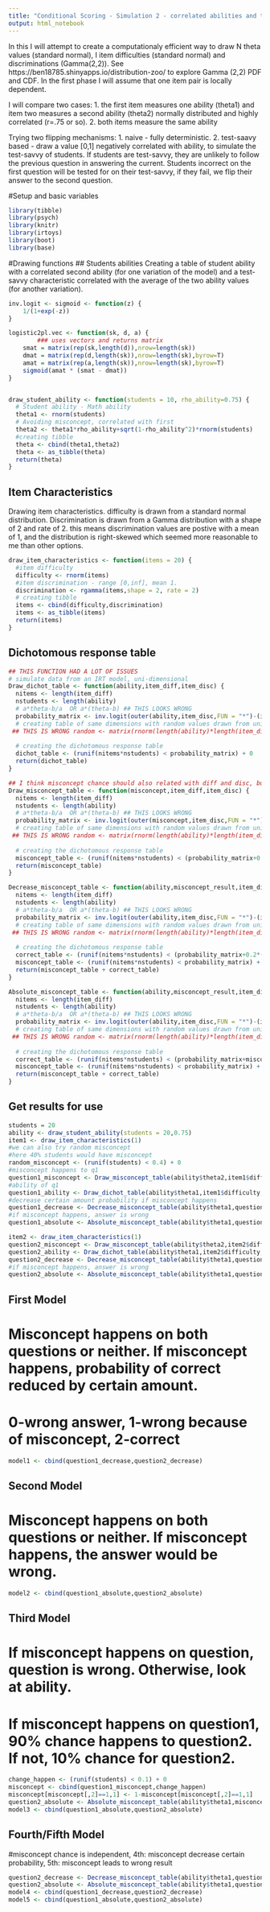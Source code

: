 ```yaml
---
title: "Conditional Scoring - Simulation 2 - correlated abilities and test saavy"
output: html_notebook
---
```


In this I will attempt to create a computationaly efficient way to draw N theta values (standard normal), I item difficulties (standard normal) and discriminations (Gamma(2,2)). 
See https://ben18785.shinyapps.io/distribution-zoo/ to explore Gamma (2,2) PDF and CDF.
In the first phase I will assume that one item pair is locally dependent.

I will compare two cases: 
1. the first item measures one ability (theta1) and item two measures a second ability (theta2) normally distributed and highly correlated (r=.75 or so).
2. both items measure the same ability

Trying two flipping mechanisms:
1. naive - fully deterministic.
2. test-saavy based - draw a value [0,1] negatively correlated with ability, to simulate the test-savvy of students. If students are test-savvy, they are unlikely to follow the previous question in answering the current. Students incorrect on the first question will be tested for on their test-savvy, if they fail, we flip their answer to the second question.

#Setup and basic variables
```r
library(tibble)
library(psych)
library(knitr)
library(irtoys)
library(boot)
library(base)
```


#Drawing functions
## Students abilities
Creating a table of student ability with a correlated second ability (for one variation of the model) and a test-savvy characteristic correlated with the average of the two ability values (for another variation).
```r


inv.logit <- sigmoid <- function(z) {
	1/(1+exp(-z))
}

logistic2pl.vec <- function(sk, d, a) {
        ### uses vectors and returns matrix
	smat = matrix(rep(sk,length(d)),nrow=length(sk))
	dmat = matrix(rep(d,length(sk)),nrow=length(sk),byrow=T)
	amat = matrix(rep(a,length(sk)),nrow=length(sk),byrow=T)	
	sigmoid(amat * (smat - dmat))
}


draw_student_ability <- function(students = 10, rho_ability=0.75) {
  # Student ability - Math ability
  theta1 <- rnorm(students) 
  # Avoiding misconcept, correlated with first
  theta2 <- theta1*rho_ability+sqrt(1-rho_ability^2)*rnorm(students)
  #creating tibble
  theta <- cbind(theta1,theta2)
  theta <- as_tibble(theta)
  return(theta)
}
```

## Item Characteristics
Drawing item characteristics. difficulty is drawn from a standard normal distribution. Discrimination is drawn from a Gamma distribution with a shape of 2 and rate of 2. this means discrimination values are postive with a mean of 1, and the distribution is right-skewed which seemed more reasonable to me than other options.
```r
draw_item_characteristics <- function(items = 20) {
  #item difficulty
  difficulty <- rnorm(items)
  #item discrimination - range [0,inf], mean 1.
  discrimination <- rgamma(items,shape = 2, rate = 2)
  # creating tibble
  items <- cbind(difficulty,discrimination)
  items <- as_tibble(items)
  return(items)
}
```

## Dichotomous response table

```r
## THIS FUNCTION HAD A LOT OF ISSUES
# simulate data from an IRT model, uni-dimensional
Draw_dichot_table <- function(ability,item_diff,item_disc) {
  nitems <- length(item_diff)
  nstudents <- length(ability)
  # a*theta-b/a  OR a*(theta-b) ## THIS LOOKS WRONG
  probability_matrix <- inv.logit(outer(ability,item_disc,FUN = "*")-(item_diff*item_disc))
  # creating table of same dimensions with random values drawn from unif[0,1]
 ## THIS IS WRONG random <- matrix(rnorm(length(ability)*length(item_diff)), ncol=length(item_diff))
  
  # creating the dichotomous response table
  dichot_table <- (runif(nitems*nstudents) < probability_matrix) + 0
  return(dichot_table)
}

## I think misconcept chance should also related with diff and disc, but misconcept chance should be less than incorrect, so add 20% to the probability matrix. 
Draw_misconcept_table <- function(misconcept,item_diff,item_disc) {
  nitems <- length(item_diff)
  nstudents <- length(ability)
  # a*theta-b/a  OR a*(theta-b) ## THIS LOOKS WRONG
  probability_matrix <- inv.logit(outer(misconcept,item_disc,FUN = "*")-(item_diff*item_disc))
  # creating table of same dimensions with random values drawn from unif[0,1]
 ## THIS IS WRONG random <- matrix(rnorm(length(ability)*length(item_diff)), ncol=length(item_diff))
  
  # creating the dichotomous response table
  misconcept_table <- (runif(nitems*nstudents) < (probability_matrix+0.15)) + 0
  return(misconcept_table)
}

Decrease_misconcept_table <- function(ability,misconcept_result,item_diff,item_disc) {
  nitems <- length(item_diff)
  nstudents <- length(ability)
  # a*theta-b/a  OR a*(theta-b) ## THIS LOOKS WRONG
  probability_matrix <- inv.logit(outer(ability,item_disc,FUN = "*")-(item_diff*item_disc))
  # creating table of same dimensions with random values drawn from unif[0,1]
 ## THIS IS WRONG random <- matrix(rnorm(length(ability)*length(item_diff)), ncol=length(item_diff))
  
  # creating the dichotomous response table
  correct_table <- (runif(nitems*nstudents) < (probability_matrix+0.2*(misconcept_result-1))) + 0
  misconcept_table <- (runif(nitems*nstudents) < probability_matrix) + 0
  return(misconcept_table + correct_table)
}

Absolute_misconcept_table <- function(ability,misconcept_result,item_diff,item_disc) {
  nitems <- length(item_diff)
  nstudents <- length(ability)
  # a*theta-b/a  OR a*(theta-b) ## THIS LOOKS WRONG
  probability_matrix <- inv.logit(outer(ability,item_disc,FUN = "*")-(item_diff*item_disc))
  # creating table of same dimensions with random values drawn from unif[0,1]
 ## THIS IS WRONG random <- matrix(rnorm(length(ability)*length(item_diff)), ncol=length(item_diff))
  
  # creating the dichotomous response table
  correct_table <- (runif(nitems*nstudents) < (probability_matrix+misconcept_result-1)) + 0
  misconcept_table <- (runif(nitems*nstudents) < probability_matrix) + 0
  return(misconcept_table + correct_table)
}
```

## Get results for use

```r
students = 20
ability <- draw_student_ability(students = 20,0.75)
item1 <- draw_item_characteristics(1)
#we can also try random misconcept
#here 40% students would have misconcept
random_misconcept <- (runif(students) < 0.4) + 0
#misconcept happens to q1
question1_misconcept <- Draw_misconcept_table(ability$theta2,item1$difficulty,item1$discrimination)
#ability of q1
question1_ability <- Draw_dichot_table(ability$theta1,item1$difficulty,item1$discrimination)
#decrease certain amount probability if misconcept happens
question1_decrease <- Decrease_misconcept_table(ability$theta1,question1_misconcept,item1$difficulty,item1$discrimination)
#if misconcept happens, answer is wrong
question1_absolute <- Absolute_misconcept_table(ability$theta1,question1_misconcept,item1$difficulty,item1$discrimination)

item2 <- draw_item_characteristics(1)
question2_misconcept <- Draw_misconcept_table(ability$theta2,item2$difficulty,item2$discrimination)
question2_ability <- Draw_dichot_table(ability$theta1,item2$difficulty,item2$discrimination)
question2_decrease <- Decrease_misconcept_table(ability$theta1,question1_misconcept,item2$difficulty,item2$discrimination)
#if misconcept happens, answer is wrong
question2_absolute <- Absolute_misconcept_table(ability$theta1,question1_misconcept,item2$difficulty,item2$discrimination)
```

## First Model

# Misconcept happens on both questions or neither. If misconcept happens, probability of correct reduced by certain amount.
# 0-wrong answer, 1-wrong because of misconcept, 2-correct

```r
model1 <- cbind(question1_decrease,question2_decrease)
```

## Second Model

# Misconcept happens on both questions or neither. If misconcept happens, the answer would be wrong.


```r
model2 <- cbind(question1_absolute,question2_absolute)
```


## Third Model

# If misconcept happens on question, question is wrong. Otherwise, look at ability.
# If misconcept happens on question1, 90% chance happens to question2. If not, 10% chance for question2.

```r
change_happen <- (runif(students) < 0.1) + 0
misconcept <- cbind(question1_misconcept,change_happen)
misconcept[misconcept[,2]==1,1] <- 1-misconcept[misconcept[,2]==1,1]
question2_absolute <- Absolute_misconcept_table(ability$theta1,misconcept[,1],item2$difficulty,item2$discrimination)
model3 <- cbind(question1_absolute,question2_absolute)
```

## Fourth/Fifth Model

#misconcept chance is independent, 4th: misconcept decrease certain probability, 5th: misconcept leads to wrong result

```r
question2_decrease <- Decrease_misconcept_table(ability$theta1,question2_misconcept,item2$difficulty,item2$discrimination)
question2_absolute <- Absolute_misconcept_table(ability$theta1,question2_misconcept,item2$difficulty,item2$discrimination)
model4 <- cbind(question1_decrease,question2_decrease)
model5 <- cbind(question1_absolute,question2_absolute)
```


